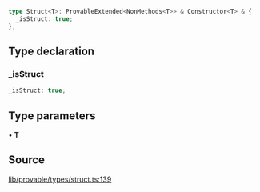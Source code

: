```ts
type Struct<T>: ProvableExtended<NonMethods<T>> & Constructor<T> & {
  _isStruct: true;
};
```

## Type declaration

### \_isStruct

```ts
_isStruct: true;
```

## Type parameters

• **T**

## Source

[lib/provable/types/struct.ts:139](https://github.com/o1-labs/o1js/blob/main/src/lib/provable/types/struct.ts#L139)

